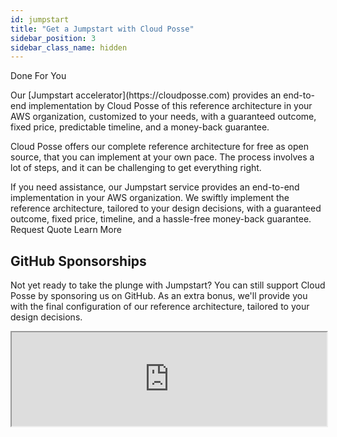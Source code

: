 ```yaml
---
id: jumpstart
title: "Get a Jumpstart with Cloud Posse"
sidebar_position: 3
sidebar_class_name: hidden
---
```


<PillBox>Done For You</PillBox>

<Intro>
Our [Jumpstart accelerator](https://cloudposse.com) provides an end-to-end implementation by Cloud Posse of this reference architecture in your AWS organization, customized to your needs, with a guaranteed outcome, fixed price, predictable timeline, and a money-back guarantee.
</Intro>

Cloud Posse offers our complete reference architecture for free as open source, that you can implement at your own pace. The process involves a lot of steps, and it can be challenging to get everything right.

<ActionCard title="Get a Jumpstart with Cloud Posse">
  If you need assistance, our Jumpstart service provides an end-to-end implementation in your AWS organization. We swiftly implement the reference architecture, tailored to your design decisions, with a guaranteed outcome, fixed price, timeline, and a hassle-free money-back guarantee.
  <div>
    <PrimaryCTA to="https://cloudposse.com/meet">Request Quote</PrimaryCTA>
    <SecondaryCTA to="https://cloudposse.com">Learn More</SecondaryCTA>
  </div>
</ActionCard>

## GitHub Sponsorships

Not yet ready to take the plunge with Jumpstart? You can still support Cloud Posse by sponsoring us on GitHub. As an extra bonus, we'll provide you with the final configuration of our reference architecture, tailored to your design decisions.

<iframe src="https://github.com/sponsors/cloudposse/card" title="Sponsor Cloud Posse" height="auto" width="100%" style={{border: 0}}></iframe>
